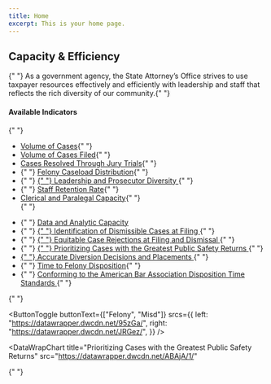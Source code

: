 ```yaml
---
title: Home
excerpt: This is your home page.
---
```



<Section py="2|4|8|10">
  <Container>
    <Flexbox
      flexDirection="column"
      alignItems="center|flex-start"
      textAlign="center|left"
    >
      <H1 m="0" fontWeight="extrabold" lineHeight="tight">
        Capacity & Efficiency
      </H1>
      <Section maxWidth="750px">
        <P>
          {" "}
          As a government agency, the State Attorney’s Office strives to use
          taxpayer resources effectively and efficiently with leadership and
          staff that reflects the rich diversity of our community.{" "}
        </P>
      </Section>
    </Flexbox>
    <Grid col="1|2" gap="0|0|12" alignItems="center">
      <P>
        <H4 m="0">Available Indicators </H4>{" "}
        <ul>
          <li>
            <a href="#volume-cases"> Volume of Cases</a>{" "}
          </li>
          <li>
            <a href="#volume-cases-filed"> Volume of Cases Filed</a>{" "}
          </li>
          <li>
            <a href="#jury-trials">Cases Resolved Through Jury Trials</a>{" "}
          </li>
          <li>
            {" "}
            <a href="#felony-caseload"> Felony Caseload Distribution</a>{" "}
          </li>
          <li>
            {" "}
            <a href="#prosecutor-diversity">
              {" "}
              Leadership and Prosecutor Diversity
            </a>{" "}
          </li>
          <li>
            {" "}
            <a href="#staff-retention"> Staff Retention Rate</a>{" "}
          </li>
          <li>
            <a href="#clerical-capacity"> Clerical and Paralegal Capacity</a>{" "}
          </li>{" "}
        </ul>
      </P>
      <P>
        <ul>
          <li>
            {" "}
            <a href="#data-analytic-capacity">Data and Analytic Capacity</a>
          </li>
          <li>
            {" "}
            <a href="#ability-identify-dismissable">
              {" "}
              Identification of Dismissible Cases at Filing
            </a>{" "}
          </li>
          <li>
            {" "}
            <a href="#strategic-case-rejections">
              {" "}
              Equitable Case Rejections at Filing and Dismissal
            </a>{" "}
          </li>
          <li>
            {" "}
            <a href="#case-public-safety">
              {" "}
              Prioritizing Cases with the Greatest Public Safety Returns
            </a>{" "}
          </li>
          <li>
            <a href="#accurate-diversion">
              {" "}
              Accurate Diversion Decisions and Placements
            </a>{" "}
          </li>
          <li>
            {" "}
            <a href="#time-to-felony-dispo"> Time to Felony Disposition</a>{" "}
          </li>
          <li>
            {" "}
            <a href="#aba-time-standards">
              Conforming to the American Bar Association Disposition Time
              Standards
            </a>{" "}
          </li>
        </ul>{" "}
      </P>
    </Grid>
  </Container>
</Section>

<Container>


<Section maxWidth="750px">


<!-- ### volume cases -->

<DataWrapChart
  title="volume cases"
  src="https://datawrapper.dwcdn.net/972jz/1/"
/>

<a name="volume-cases"> </a>

<DataWrapChart src="https://datawrapper.dwcdn.net/YMTGP/" />

<Box mb="20"> </Box>

<!-- volume cases filed -->

<DataWrapChart
  title="volume cases filed"
  src="https://datawrapper.dwcdn.net/qYYDE/1/"
/>

<a name="volume-cases-filed"> </a>

<DataWrapChart src="https://datawrapper.dwcdn.net/w2FFA/" />

<Box mb="20"> </Box>

<!-- jury trials -->

<DataWrapChart
  title="jury trials"
  src="https://datawrapper.dwcdn.net/b8oVl/1/"
/>

<a name="jury-trials"> </a>

<DataWrapChart src="https://datawrapper.dwcdn.net/yPLk5/" />

<Box mb="20"> </Box>

<!-- ### 1.2 -->

<DataWrapChart
  title="Felony Caseload Distribution"
  src="https://datawrapper.dwcdn.net/hx0L6/5/"
/>

<a name="felony-caseload"> </a>

<DataWrapChart src="https://datawrapper.dwcdn.net/lobqk/" />

<Box mb="20"> </Box>

<!-- ### 1.3 -->

<DataWrapChart
  title="Leadership and Prosecutor Diversity"
  src="https://datawrapper.dwcdn.net/X7p8R/4/"
/>

<a name="prosecutor-diversity"> </a>

<DataWrapChart src="https://datawrapper.dwcdn.net/FYo0s/" />
<DataWrapChart src="https://datawrapper.dwcdn.net/rwJ8r/" />

<Box mb="20"> </Box>

<!-- ### 1.4 -->

<DataWrapChart
  title="Staff Retention Rate"
  src="https://datawrapper.dwcdn.net/04eXr/1/"
/>

<a name="staff-retention"> </a>

<DataWrapChart src="https://datawrapper.dwcdn.net/g8Dwl/" />

<Box mb="20"> </Box>

<!-- ### 1.5 -->

<DataWrapChart
  title="Clerical and Paralegal Capacity"
  src="https://datawrapper.dwcdn.net/aFbdr/5/"
/>

<a name="clerical-capacity"> </a>

<DataWrapChart src="https://datawrapper.dwcdn.net/ROHW2/" />

<Box mb="20"> </Box>

<!-- ### 1.6 -->

<DataWrapChart
  title="Data and Analytic Capacity"
  src="https://datawrapper.dwcdn.net/1CDZQ/7/"
/>

<a name="data-analytic-capacity"> </a>

<DataWrapChart src="https://datawrapper.dwcdn.net/Swmrz/" />

<Box mb="20"> </Box>

<DataWrapChart
  title="Ability to Identify Dismissible Cases at Filing"
  src="https://datawrapper.dwcdn.net/GwDgJ/3/"
/>

<a name="ability-identify-dismissable"> </a>

<ButtonToggle
  buttonText={["Felony", "Misd"]}
  srcs={{
    left: "https://datawrapper.dwcdn.net/95zGa/",
    right: "https://datawrapper.dwcdn.net/JRGez/",
  }}
/>

<Box mb="20"> </Box>

<DataWrapChart
  title="Strategic Case Rejections at Filing and Dismissal"
  src="https://datawrapper.dwcdn.net/3S22R/1/"
/>

<a name="strategic-case-rejections"> </a>

<DataWrapChart src="https://datawrapper.dwcdn.net/QzEHU/" />

<Box mb="20"> </Box>

<DataWrapChart
  title="Prioritizing Cases with the Greatest Public Safety Returns"
  src="https://datawrapper.dwcdn.net/ABAjA/1/"
>
  {" "}
</DataWrapChart>

<a name="case-public-safety"> </a>

<DataWrapChart src="https://datawrapper.dwcdn.net/UxjDC/" />

<Box mb="20"> </Box>

<DataWrapChart
  title="Accurate Diversion Decisions and Placements"
  src="https://datawrapper.dwcdn.net/1wfx0/5/"
/>

<a name="accurate-diversion"> </a>

<DataWrapChart src="https://datawrapper.dwcdn.net/NlTMZ/" />

<Box mb="20"> </Box>

<DataWrapChart
  title="Time to Felony Disposition"
  src="https://datawrapper.dwcdn.net/DnuHi/8/"
/>

<a name="time-to-felony-dispo"> </a>

<DataWrapChart src="https://datawrapper.dwcdn.net/D2yd3/" />

<Box mb="20"> </Box>

<DataWrapChart
  title="Conforming to ABA Disposition Time Standards"
  src="https://datawrapper.dwcdn.net/1Patl/2/"
/>

<a name="aba-time-standards"> </a>

<DataWrapChart src="https://datawrapper.dwcdn.net/hXKbk/" />
<DataWrapChart src="https://datawrapper.dwcdn.net/3pDwu/" />

</Section>


</Container>

